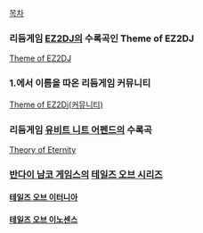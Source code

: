 [[목차]]


=== 리듬게임 [[EZ2DJ]]의 수록곡인 Theme of EZ2DJ ===
[[Theme of EZ2DJ]]

=== 1.에서 이름을 따온 리듬게임 커뮤니티 ===
[[Theme of EZ2Dj(커뮤니티)]] 

=== 리듬게임 [[유비트 니트 어펜드]]의 수록곡 ===
[[Theory of Eternity]]

=== [[반다이 남코 게임스]]의 [[테일즈 오브 시리즈]] ===
==== [[테일즈 오브 이터니아]] ====
==== [[테일즈 오브 이노센스]] ====

